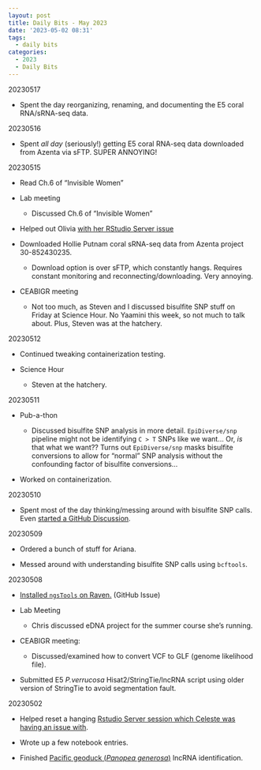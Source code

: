 ```yaml
---
layout: post
title: Daily Bits - May 2023
date: '2023-05-02 08:31'
tags: 
  - daily bits
categories: 
  - 2023
  - Daily Bits
---
```


20230517

- Spent the day reorganizing, renaming, and documenting the E5 coral RNA/sRNA-seq data.



20230516

- Spent _all day_ (seriously!) getting E5 coral RNA-seq data downloaded from Azenta via sFTP. SUPER ANNOYING!




20230515

- Read Ch.6 of "Invisible Women"

- Lab meeting

  - Discussed Ch.6 of "Invisible Women"

- Helped out Olivia [with her RStudio Server issue](https://github.com/RobertsLab/resources/issues/1651)

- Downloaded Hollie Putnam coral sRNA-seq data from Azenta project 30-852430235.

  - Download option is over sFTP, which constantly hangs. Requires constant monitoring and reconnecting/downloading. Very annoying.

- CEABIGR meeting

  - Not too much, as Steven and I discussed bisulfite SNP stuff on Friday at Science Hour. No Yaamini this week, so not much to talk about. Plus, Steven was at the hatchery.



20230512

- Continued tweaking containerization testing.

- Science Hour

  - Steven at the hatchery.





20230511

- Pub-a-thon

  - Discussed bisulfite SNP analysis in more detail. `EpiDiverse/snp` pipeline might not be identifying `C > T` SNPs like we want... Or, _is_ that what we want?? Turns out `EpiDiverse/snp` masks bisulfite conversions to allow for "normal" SNP analysis without the confounding factor of bisulfite conversions...

- Worked on containerization.



20230510

- Spent most of the day thinking/messing around with bisulfite SNP calls. Even [started a GitHub Discussion](https://github.com/RobertsLab/resources/discussions/1649).



20230509

- Ordered a bunch of stuff for Ariana.

- Messed around with understanding bisulfite SNP calls using `bcftools`.



20230508

- [Installed `ngsTools` on Raven.](https://github.com/RobertsLab/resources/issues/1645) (GitHub Issue)

- Lab Meeting

  - Chris discussed eDNA project for the summer course she's running.

- CEABIGR meeting:

  - Discussed/examined how to convert VCF to GLF (genome likelihood file).

- Submitted E5 _P.verrucosa_ Hisat2/StringTie/lncRNA script using older version of StringTie to avoid segmentation fault.



20230502

- Helped reset a hanging [Rstudio Server session which Celeste was having an issue with](https://github.com/course-fish546-2023/assistance-public/issues/6).

- Wrote up a few notebook entries.

- Finished [Pacific geoduck (_Panopea generosa_)](http://en.wikipedia.org/wiki/Geoduck) lncRNA identification.
